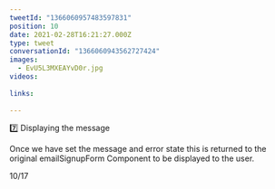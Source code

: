 ```yaml
---
tweetId: "1366060957483597831"
position: 10
date: 2021-02-28T16:21:27.000Z
type: tweet
conversationId: "1366060943562727424"
images:
  - EvU5L3MXEAYvD0r.jpg
videos:
  
links:
  
---
```

7️⃣ Displaying the message

Once we have set the message and error state this is returned to the original emailSignupForm Component to be displayed to the user.

10/17 
